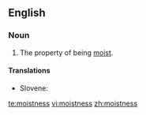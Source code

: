 ==English==

===Noun===
{{en-noun|-}}

#The property of being [[moist]].

====Translations====
{{trans-top|moistness}}
{{trans-mid}}
* Slovene: {{t|sl|vlažnost|alt=vlážnost}}
{{trans-bottom}}

[[te:moistness]]
[[vi:moistness]]
[[zh:moistness]]